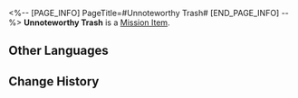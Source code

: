 <%-- [PAGE_INFO]
PageTitle=#Unnoteworthy Trash#
[END_PAGE_INFO] --%>
{{Item Infobox
|id          = 140392
|image       = Item Unnoteworthy Trash.png
|type        = Mission Item
|invCategory = Missions
|rarity      = 3
|effect      = 
|description = A trash bag filled with celestial jade tiles. Celestial jade tiles possess differing levels of rarity, and the sorting can be seen from the colors of the trash bags.
}}
{{Description|''"Enjoy responsibly, spend wisely."''}}
'''Unnoteworthy Trash''' is a [[Mission Item]].

==Other Languages==
{{Other Languages
|en   = Unnoteworthy Trash
|zhs  = 不值一提的垃圾
|zht  = 不值一提的垃圾
|ja   = 取るに足らないゴミ
|ko   = 언급할 가치도 없는 쓰레기
|es   = Basura indigna
|fr   = Poubelle indigne
|ru   = Пустяковый мусор
|th   = ขยะที่ไม่มีค่าให้เอ่ยถึง
|vi   = Rác Không Đáng Chú Ý
|de   = Einfacher Müll
|id   = Sampah Tak Penting
|pt   = Lixo Qualquer
}}

==Change History==
{{Change History|1.5}}